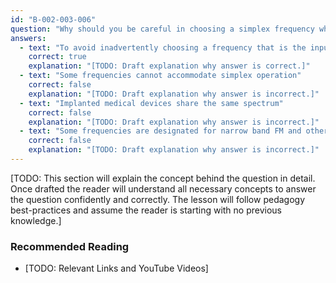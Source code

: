 ```yaml
---
id: "B-002-003-006"
question: "Why should you be careful in choosing a simplex frequency when operating VHF or UHF?"
answers:
  - text: "To avoid inadvertently choosing a frequency that is the input to a local repeater"
    correct: true
    explanation: "[TODO: Draft explanation why answer is correct.]"
  - text: "Some frequencies cannot accommodate simplex operation"
    correct: false
    explanation: "[TODO: Draft explanation why answer is incorrect.]"
  - text: "Implanted medical devices share the same spectrum"
    correct: false
    explanation: "[TODO: Draft explanation why answer is incorrect.]"
  - text: "Some frequencies are designated for narrow band FM and others for wideband FM"
    correct: false
    explanation: "[TODO: Draft explanation why answer is incorrect.]"
---
```


[TODO: This section will explain the concept behind the question in detail. Once drafted the reader will understand all necessary concepts to answer the question confidently and correctly. The lesson will follow pedagogy best-practices and assume the reader is starting with no previous knowledge.]

### Recommended Reading

- [TODO: Relevant Links and YouTube Videos]
